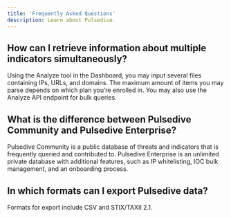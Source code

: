 ```yaml
---
title: 'Frequently Asked Questions'
description: Learn about Pulsedive.
---          
```

              
## How can I retrieve information about multiple indicators simultaneously?
Using the Analyze tool in the Dashboard, you may input several files containing IPs, URLs, and domains. The maximum amount of items you may parse depends on which plan you’re enrolled in. You may also use the Analyze API endpoint for bulk queries.
              
## What is the difference between Pulsedive Community and Pulsedive Enterprise?
Pulsedive Community is a public database of threats and indicators that is frequently queried and contributed to. Pulsedive Enterprise is an unlimited private database with additional features, such as IP whitelisting, IOC bulk management, and an onboarding process.
             
## In which formats can I export Pulsedive data? 
Formats for export include CSV and STIX/TAXII 2.1.